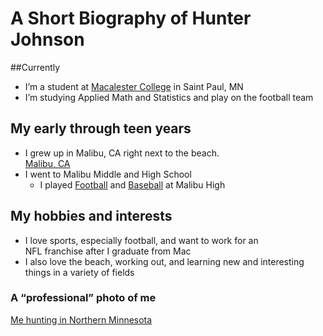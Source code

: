 A Short Biography of Hunter Johnson
============

##Currently


* I'm a student at [Macalester College](http://www.macalester.edu/) in Saint Paul, MN
* I'm studying Applied Math and Statistics and play on the football team


## My early through teen years                

* I grew up in Malibu, CA right next to the beach.  
[Malibu, CA](http://www.24hourcaregivers.net/uploads/9/7/8/4/9784892/1800682_orig.png)
* I went to Malibu Middle and High School 
  * I played [Football](http://sphotos-a.xx.fbcdn.net/hphotos-ash4/308655_10150342109676022_648160681_n.jpg) and [Baseball](http://sphotos-b.xx.fbcdn.net/hphotos-frc3/554385_10150925616892629_1159827977_n.jpg) at Malibu High



## My hobbies and interests

* I love sports, especially football, and want to work for an   
NFL franchise after I graduate from Mac
* I also love the beach, working out, and learning
new and interesting things in a variety of fields




### A "professional" photo of me
[Me hunting in Northern Minnesota](http://sphotos-d.ak.fbcdn.net/hphotos-ak-prn1/62619_10201004177212597_1421564229_n.jpg)

